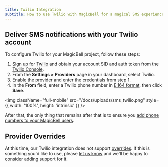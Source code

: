 ```yaml
---
title: Twilio Integration
subtitle: How to use Twilio with MagicBell for a magical SMS experience
---
```


## Deliver SMS notifications with your Twilio account

To configure Twilio for your MagicBell project, follow these steps:

1. Sign up for [Twilio](https://www.twilio.com/try-twilio) and obtain your account SID and auth token from the [Twilio Console](https://www.twilio.com/console).
1. From the **Settings > Providers** page in your dashboard, select Twilio.
1. Enable the provider and enter the credentials from step 1.
1. In the **From** field, enter a Twilio phone number in [E.164 format](https://www.twilio.com/docs/glossary/what-e164), then click **Save**.

<img
  className="full-mobile"
  src="/docs/uploads/sms_twilio.png"
  style={{ width: '100%', height: 'intrinsic' }}
/>

After that, the only thing that remains after that is to ensure you [add phone numbers to your MagicBell users](/docs/rest-api/reference#update-user).

## Provider Overrides

<Note>
  At this time, our Twilio integration does not support <a href="/docs/overrides">overrides</a>. If this is something you'd like to use, please <a href="https://roadmap.magicbell.community/b/bug-reports/amazon-ses-integration-does-not-support-overrides/">let us know</a> and we'll be happy to consider adding support for it.
</Note>